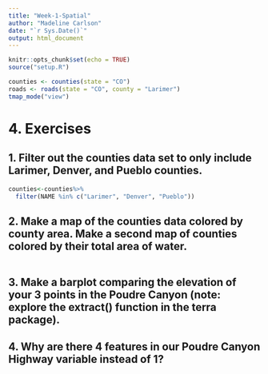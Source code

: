 ```yaml
---
title: "Week-1-Spatial"
author: "Madeline Carlson"
date: "`r Sys.Date()`"
output: html_document
---
```


```r
knitr::opts_chunk$set(echo = TRUE)
source("setup.R")
```

```r
counties <- counties(state = "CO")
roads <- roads(state = "CO", county = "Larimer")
tmap_mode("view")
```

# 4. Exercises 

## 1. Filter out the counties data set to only include Larimer, Denver, and Pueblo counties.

```r
counties<-counties%>%
  filter(NAME %in% c("Larimer", "Denver", "Pueblo"))
```

## 2. Make a map of the counties data colored by county area. Make a second map of counties colored by their total area of water.

```r

```


## 3. Make a barplot comparing the elevation of your 3 points in the Poudre Canyon (note: explore the extract() function in the terra package).

## 4. Why are there 4 features in our Poudre Canyon Highway variable instead of 1?
